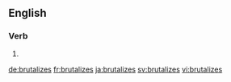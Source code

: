 ==English==

===Verb===
{{head|en|verb form}}

# {{en-third-person singular of|brutalize}}

[[de:brutalizes]]
[[fr:brutalizes]]
[[ja:brutalizes]]
[[sv:brutalizes]]
[[vi:brutalizes]]